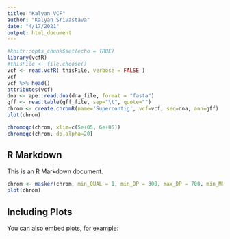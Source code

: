 ```yaml
---
title: "Kalyan_VCF"
author: "Kalyan Srivastava"
date: "4/17/2021"
output: html_document
---
```


```r
#knitr::opts_chunk$set(echo = TRUE)
library(vcfR)
#thisFile <- file.choose()
vcf <- read.vcfR( thisFile, verbose = FALSE )
vcf
vcf %>% head()
attributes(vcf)
dna <- ape::read.dna(dna_file, format = "fasta")
gff <- read.table(gff_file, sep="\t", quote="")
chrom <- create.chromR(name='Supercontig', vcf=vcf, seq=dna, ann=gff)
plot(chrom)

```
```r
chromoqc(chrom, xlim=c(5e+05, 6e+05))
chromoqc(chrom, dp.alpha=20)
```
## R Markdown

This is an R Markdown document. 

```r
chrom <- masker(chrom, min_QUAL = 1, min_DP = 300, max_DP = 700, min_MQ = 59.9,  max_MQ = 60.1)
plot(chrom)
```

## Including Plots

You can also embed plots, for example:


